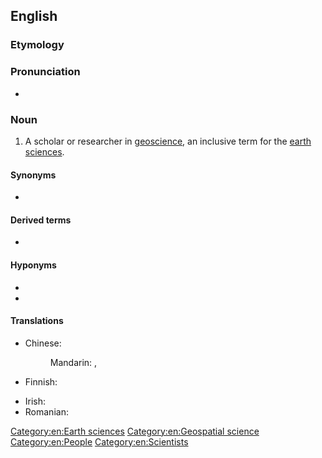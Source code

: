 ==English==

===Etymology===
{{prefix|en|geo|scientist}}

===Pronunciation===
* {{a|US}} {{IPA|ˌdʒioʊˈsaɪəntɪst|lang=en}}

===Noun===
{{en-noun}}

# A scholar or researcher in [[geoscience]], an inclusive term for the [[earth sciences]].

====Synonyms====
* {{l|en|earth scientist}}

====Derived terms====
* {{l|en|biogeoscientist}}

====Hyponyms====
* {{l|en|aeroscientist}}
* {{l|en|astroscientist}}

====Translations====
{{trans-top|scholar in geoscience}}
* Chinese:
*: Mandarin: {{t|cmn|地球科學家|sc=Hani}}, {{t|cmn|地球科学家|tr=dìqiú kēxuéjiā|sc=Hani}}
* Finnish: {{t|fi|geotieteilijä}}
{{trans-mid}}
* Irish: {{t|ga|geo-eolaí|m}}
* Romanian: {{t+|ro|geograf}}
{{trans-bottom}}

[[Category:en:Earth sciences]]
[[Category:en:Geospatial science]]
[[Category:en:People]]
[[Category:en:Scientists]]